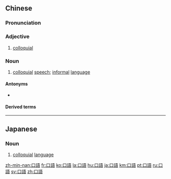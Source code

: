 {{also|口语}}
==Chinese==
{{zh-forms|s=口语}}

===Pronunciation===
{{zh-pron
|m=kǒuyǔ
|c=hau2 jyu5
|mn=xm,tp:kháu-gú/qz:khió-gír/zz,kh:kháu-gí
|cat=a,n
}}

===Adjective===
{{zh-adj}}

# [[colloquial]]

===Noun===
{{zh-noun}}

# [[colloquial]] [[speech]]; [[informal]] [[language]]

====Antonyms====
* {{zh-l|書面語|written language, formal language}}

====Derived terms====
{{zh-der|口語化}}

----

==Japanese==
{{ja-kanjitab|こう|ご|yomi=on}}

===Noun===
{{ja-noun|こうご}}

# [[colloquial]] [[language]]

[[zh-min-nan:口語]]
[[fr:口語]]
[[ko:口語]]
[[la:口語]]
[[hu:口語]]
[[ja:口語]]
[[km:口語]]
[[pt:口語]]
[[ru:口語]]
[[sv:口語]]
[[zh:口語]]